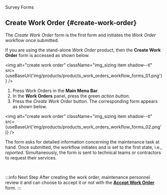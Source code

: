 
<span className="hero__title">Survey Forms</span>
<br/>

## Create Work Order {#create-work-order}
The _Create Work Order_ form is the first form and initiates the _Work Order_ workflow once submitted. 


<div className="alert alert--primary">

If you are using the stand-alone _Work Order_ product, then the **Create Work Order** form is accessed as shown below.

<img alt="create work order" className="img_sizing item shadow--tl" src={useBaseUrl('img/products/products_work_orders_workflow_forms_01.png')} />
<br/>

1. Press <span className="badge badge--primary">Work Orders</span> in the **Main Menu Bar**.
2. In the **Work Orders** panel, press the green _action button_.
3. Press the _Create Work Order_ button. The corresponding form appears as shown below.

<img alt="create work order" className="img_sizing item shadow--tl" src={useBaseUrl('img/products/products_work_orders_workflow_forms_02.png')} />
<br/>

The form asks for detailed information concerning the maintenance task at hand. Once submitted, the workflow initiates and is set to the first state, i.e., _reported_. Simultaneously, the form is sent to technical teams or contractors to request their services.

</div>
<br/>


:::info Next Step
After creating the work order, maintenance personnel review it and can choose to accept it or not with the [**Accept Work Order**](surveys-accept-wo) form.
:::

